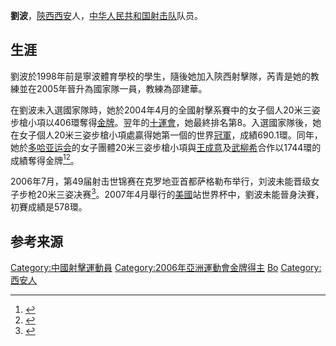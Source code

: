 {{otheruse|刘波}}
'''劉波'''{{BD|1979年|2月4日}}，[[陝西|陝西]][[西安|西安]]人，[[中国国家射击队|中华人民共和国射击队]]队员。

==生涯==
劉波於1998年前是寧波體育學校的學生，隨後她加入陝西射擊隊，芮青是她的教練並在2005年晉升為國家隊一員，教練為邵建華。

在劉波未入選國家隊時，她於2004年4月的全國射擊系賽中的女子個人20米三姿步槍小項以406環奪得[[金牌|金牌]]。翌年的[[十運會|十運會]]，她最終排名第8。入選國家隊後，她在女子個人20米三姿步槍小項處贏得她第一個的世界[[冠軍|冠軍]]，成績690.1環。同年，她於[[2006年亞洲運動會|多哈亚运会]]的女子團體20米三姿步槍小項與[[王成意|王成意]]及[[武柳希|武柳希]]合作以1744環的成績奪得金牌<ref>{{cite news |title=一枪射中两金非同寻常 拿到金牌王成意很是开心_综合体育 |url=http://sports.sina.com.cn/doha2006/o/2006-12-07/09122617706.shtml |accessdate=2021-08-01 |work=新浪网 |agency=新浪网 |archive-date=2021-08-01 |archive-url=https://web.archive.org/web/20210801120508/http://sports.sina.com.cn/doha2006/o/2006-12-07/09122617706.shtml |dead-url=no }}</ref><ref>{{cite news |title=中国射击秋风扫落叶再夺5金 梦之队已狂揽24冠_综合体育_NIKE新浪竞技风暴_新浪网 |url=http://sports.sina.com.cn/doha2006/o/2006-12-06/21272616105.shtml |accessdate=2021-08-01 |work=新浪网 |agency=新浪网 |archive-date=2021-08-01 |archive-url=https://web.archive.org/web/20210801120507/http://sports.sina.com.cn/doha2006/o/2006-12-06/21272616105.shtml |dead-url=no }}</ref>。

2006年7月，第49届射击世锦赛在克罗地亚首都萨格勒布举行，刘波未能晋级女子步枪20米三姿决赛<ref>{{cite news |title=武柳希刘波“双保险”失灵-搜狐新闻 |url=http://news.sohu.com/20060729/n244512487.shtml |accessdate=2021-08-01 |work=搜狐网 |agency=搜狐网 |archive-date=2021-08-01 |archive-url=https://web.archive.org/web/20210801121223/http://news.sohu.com/20060729/n244512487.shtml |dead-url=no }}</ref>。2007年4月舉行的[[美國|美國]]站世界杯中，劉波未能晉身決賽，初賽成績是578環。

==参考来源==
{{reflist}}
{{DEFAULTSORT:liu bo}}
[[Category:中國射擊運動員|Category:中國射擊運動員]]
[[Category:2006年亞洲運動會金牌得主|Category:2006年亞洲運動會金牌得主]]
[[Category:劉姓|Bo]]
[[Category:西安人|Category:西安人]]